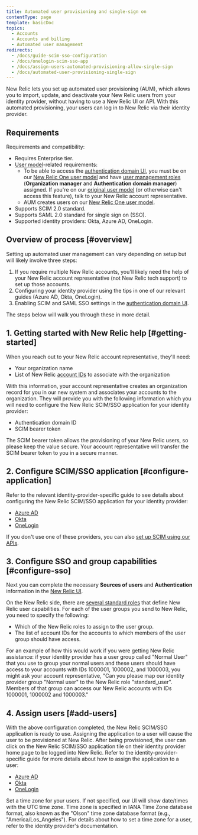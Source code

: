 ```yaml
---
title: Automated user provisioning and single-sign on
contentType: page
template: basicDoc
topics:
  - Accounts
  - Accounts and billing
  - Automated user management
redirects:
  - /docs/guide-scim-sso-configuration
  - /docs/onelogin-scim-sso-app
  - /docs/assign-users-automated-provisioning-allow-single-sign
  - /docs/automated-user-provisioning-single-sign
---
```


New Relic lets you set up automated user provisioning (AUM), which allows you to import, update, and deactivate your New Relic users from your identity provider, without having to use a New Relic UI or API. With this automated provisioning, your users can log in to New Relic via their identity provider.

## Requirements

Requirements and compatibility:

* Requires Enterprise tier.
* [User model](/docs/accounts/original-accounts-billing/original-product-based-pricing/overview-changes-pricing-user-model#user-models)-related requirements:
  * To be able to access the [authentication domain UI](/docs/accounts/accounts-billing/new-relic-one-user-management/configure-authentication-domains-sso#source-users), you must be on our [New Relic One user model](/docs/accounts/original-accounts-billing/original-product-based-pricing/overview-changes-pricing-user-model#user-models) and have [user management roles](/docs/accounts/accounts-billing/new-relic-one-user-management/new-relic-one-user-model#standard-roles) (**Organization manager** and **Authentication domain manager**) assigned. If you're on our [original user model](/docs/accounts/original-accounts-billing/original-product-based-pricing/overview-changes-pricing-user-model#user-models) (or otherwise can't access this feature), talk to your New Relic account representative.
  * AUM creates users on our [New Relic One user model](/docs/accounts/original-accounts-billing/original-product-based-pricing/overview-changes-pricing-user-model#user-models).
* Supports SCIM 2.0 standard.
* Supports SAML 2.0 standard for single sign on (SSO).
* Supported identity providers: Okta, Azure AD, OneLogin.

## Overview of process [#overview]

Setting up automated user management can vary depending on setup but will likely involve three steps:

1. If you require multiple New Relic accounts, you'll likely need the help of your New Relic account representative (not New Relic tech support) to set up those accounts.
2. Configuring your identity provider using the tips in one of our relevant guides (Azure AD, Okta, OneLogin).
3. Enabling SCIM and SAML SSO settings in the [authentication domain UI](/docs/accounts/accounts-billing/new-relic-one-user-management/configure-authentication-domains-sso).

The steps below will walk you through these in more detail.

## 1. Getting started with New Relic help [#getting-started]

When you reach out to your New Relic account representative, they'll need:

* Your organization name
* List of New Relic [account IDs](https://docs.newrelic.com/docs/accounts/install-new-relic/account-setup/account-id) to associate with the organization

With this information, your account representative creates an organization record for you in our new system and associates your accounts to the organization. They will provide you with the following information which you will need to configure the New Relic SCIM/SSO application for your identity provider:

* Authentication domain ID
* SCIM bearer token

The SCIM bearer token allows the provisioning of your New Relic users, so please keep the value secure. Your account representative will transfer the SCIM bearer token to you in a secure manner.

## 2. Configure SCIM/SSO application [#configure-application]

Refer to the relevant identity-provider-specific guide to see details about configuring the New Relic SCIM/SSO application for your identity provider:

* [Azure AD](https://docs.newrelic.com/docs/azure-scimsso-application-configuration)
* [Okta](https://docs.newrelic.com/docs/okta-scimsso-application-configuration)
* [OneLogin](https://docs.newrelic.com/docs/onelogin-scimsso-application-configuration)

If you don't use one of these providers, you can also [set up SCIM using our APIs](/docs/scim-support-automated-user-management).

## 3. Configure SSO and group capabilities [#configure-sso]

Next you can complete the necessary **Sources of users** and **Authentication** information in the [New Relic UI](/docs/accounts/accounts-billing/new-relic-one-user-management/configure-authentication-domains-sso).

On the New Relic side, there are [several standard roles](/docs/accounts/accounts-billing/new-relic-one-user-management/new-relic-one-user-model-understand-user-structure#standard-roles) that define New Relic user capabilities. For each of the user groups you send to New Relic, you need to specify the following:

* Which of the New Relic roles to assign to the user group.
* The list of account IDs for the accounts to which members of the user group should have access.

For an example of how this would work if you were getting New Relic assistance: if your identity provider has a user group called "Normal User" that you use to group your normal users and these users should have access to your accounts with IDs 1000001, 1000002, and 1000003, you might ask your account representative, "Can you please map our identity provider group "Normal user" to the New Relic role "standard_user". Members of that group can access our New Relic accounts with IDs 1000001, 1000002 and 1000003."

## 4. Assign users [#add-users]

With the above configuration completed, the New Relic SCIM/SSO application is ready to use. Assigning the application to a user will cause the user to be provisioned at New Relic. After being provisioned, the user can click on the New Relic SCIM/SSO application tile on their identity provider home page to be logged into New Relic. Refer to the identity-provider-specific guide for more details about how to assign the application to a user:

* [Azure AD](https://docs.newrelic.com/docs/azure-scimsso-application-configuration)
* [Okta](https://docs.newrelic.com/docs/accounts/accounts/automated-user-management/okta-scimsso-application-configuration)
* [OneLogin](https://docs.newrelic.com/docs/accounts/accounts/automated-user-management/onelogin-scimsso-application-configuration)

<Callout variant="tip">
  Set a time zone for your users. If not specified, our UI will show date/times with the UTC time zone. Time zone is specified in IANA Time Zone database format, also known as the "Olson" time zone database format (e.g., "America/Los_Angeles"). For details about how to set a time zone for a user, refer to the identity provider's documentation.
</Callout>
